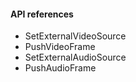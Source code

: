 <PlatformWrapper platform="unity">

#### API references

- <Link to="{{Global.API_REF_UNITY_ROOT_VOICE_SDK}}/class_irtcengine.html#api_imediaengine_setexternalvideosource">SetExternalVideoSource</Link>

- <Link to="{{Global.API_REF_UNITY_ROOT_VOICE_SDK}}/class_irtcengine.html#api_imediaengine_pushvideoframe">PushVideoFrame</Link>

- <Link to="{{Global.API_REF_UNITY_ROOT_VOICE_SDK}}/class_irtcengine.html#api_imediaengine_setexternalaudiosource2">SetExternalAudioSource</Link>

- <Link to="{{Global.API_REF_UNITY_ROOT_VOICE_SDK}}/class_irtcengine.html#ariaid-title101">PushAudioFrame</Link>

</PlatformWrapper>
